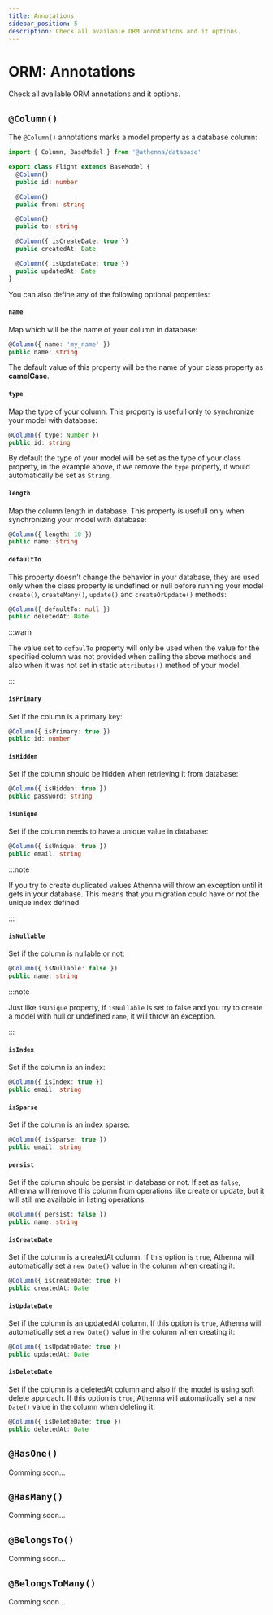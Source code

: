 ```yaml
---
title: Annotations
sidebar_position: 5
description: Check all available ORM annotations and it options.
---
```


# ORM: Annotations 

Check all available ORM annotations and it options.

## `@Column()`

The `@Column()` annotations marks a model property as a database column:

```typescript
import { Column, BaseModel } from '@athenna/database'

export class Flight extends BaseModel {
  @Column()
  public id: number

  @Column()
  public from: string

  @Column()
  public to: string

  @Column({ isCreateDate: true })
  public createdAt: Date

  @Column({ isUpdateDate: true })
  public updatedAt: Date
}
```

You can also define any of the following optional properties:


#### `name`

Map which will be the name of your column in database:

```typescript
@Column({ name: 'my_name' })
public name: string
```

The default value of this property will be the name of
your class property as **camelCase**.

#### `type`

Map the type of your column. This property is usefull
only to synchronize your model with database:

```typescript
@Column({ type: Number })
public id: string
```

By default the type of your model will be set as the
type of your class property, in the example above, if
we remove the `type` property, it would automatically
be set as `String`.

#### `length`

Map the column length in database. This property is 
usefull only when synchronizing your model with database:

```typescript
@Column({ length: 10 })
public name: string
```

#### `defaultTo`

This property doesn't change the behavior in your database,
they are used only when the class property is undefined or 
null before running your model `create()`, `createMany()`, 
`update()` and `createOrUpdate()` methods:

```typescript
@Column({ defaultTo: null })
public deletedAt: Date
```

:::warn

The value set to `defaulTo` property will only be used when
the value for the specified column was not provided when calling
the above methods and also when it was not set in static `attributes()`
method of your model.

:::

#### `isPrimary`

Set if the column is a primary key:

```typescript
@Column({ isPrimary: true })
public id: number
```

#### `isHidden`

Set if the column should be hidden when retrieving it from database:

```typescript
@Column({ isHidden: true })
public password: string
```

#### `isUnique`

Set if the column needs to have a unique value in database:

```typescript
@Column({ isUnique: true })
public email: string
```

:::note

If you try to create duplicated values Athenna will throw an 
exception until it gets in your database. This means that you 
migration could have or not the unique index defined

:::

#### `isNullable`

Set if the column is nullable or not:

```typescript
@Column({ isNullable: false })
public name: string
```

:::note

Just like `isUnique` property, if `isNullable` is set to false
and you try to create a model with null or undefined `name`, it
will throw an exception.

:::


#### `isIndex`

Set if the column is an index:

```typescript
@Column({ isIndex: true })
public email: string
```

#### `isSparse`

Set if the column is an index sparse:

```typescript
@Column({ isSparse: true })
public email: string
```

#### `persist`

Set if the column should be persist in database
or not. If set as `false`, Athenna will remove this
column from operations like create or update, but it
will still me available in listing operations:

```typescript
@Column({ persist: false })
public name: string
```

#### `isCreateDate`

Set if the column is a createdAt column. If this option
is `true`, Athenna will automatically set a `new Date()`
value in the column when creating it:

```typescript
@Column({ isCreateDate: true })
public createdAt: Date
```

#### `isUpdateDate`

Set if the column is an updatedAt column. If this option
is `true`, Athenna will automatically set a `new Date()`
value in the column when creating it:

```typescript
@Column({ isUpdateDate: true })
public updatedAt: Date
```

#### `isDeleteDate`

Set if the column is a deletedAt column and also if the model
is using soft delete approach. If this option is `true`, Athenna
will automatically set a `new Date()` value in the column when 
deleting it:

```typescript
@Column({ isDeleteDate: true })
public deletedAt: Date
```

## `@HasOne()`

Comming soon...

## `@HasMany()`

Comming soon...

## `@BelongsTo()`

Comming soon...

## `@BelongsToMany()`

Comming soon...

